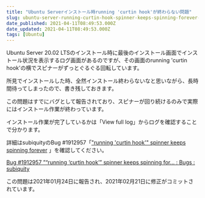 ```yaml
---
title: "Ubuntu Serverインストール時running 'curtin hook'が終わらない問題"
slug: ubuntu-server-running-curtin-hook-spinner-keeps-spinning-forever-issue
date_published: 2021-04-11T08:49:53.000Z
date_updated: 2021-04-11T08:49:53.000Z
tags: [Ubuntu]
---
```


Ubuntu Server 20.02 LTSのインストール時に最後のインストール画面でインストール状況を表示するログ画面があるのですが、その画面のrunning 'curtin hook'の横でスピナーがずっとぐるぐる回転しています。

所見でインストールした時、全然インストール終わらないなと思いながら、長時間待ってしまったので、書き残しておきます。

この問題はすでにバグとして報告されており、スピナーが回り続けるのみで実際にはインストール作業が終わっています。

インストール作業が完了しているかは「View full log」からログを確認することで分かります。

詳細はsubiquityのBug #1912957「["running 'curtin hook'" spinner keeps spinning forever](https://bugs.launchpad.net/subiquity/+bug/1912957) 」を確認してください。

[Bug #1912957 ”“running ‘curtin hook’” spinner keeps spinning for... : Bugs : subiquity](https://bugs.launchpad.net/subiquity/+bug/1912957)

この問題は2021年01月24日に報告され、2021年02月21日に修正がコミットされています。
